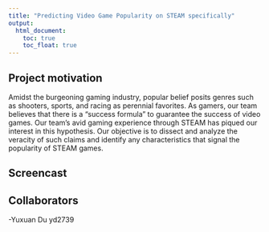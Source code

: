 ```yaml
---
title: "Predicting Video Game Popularity on STEAM specifically"
output: 
  html_document:
    toc: true
    toc_float: true
---
```


## Project motivation 

Amidst the burgeoning gaming industry, popular belief posits genres such as shooters, sports, and racing as perennial favorites. As gamers, our team believes that there is a “success formula” to guarantee the success of video games. Our team’s avid gaming experience through STEAM has piqued our interest in this hypothesis. Our objective is to dissect and analyze the veracity of such claims and identify any characteristics that signal the popularity of STEAM games.

## Screencast 


## Collaborators

-Yuxuan Du yd2739

